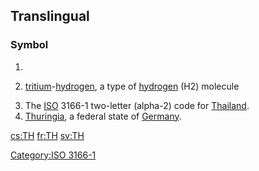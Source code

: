 {{also|Th|-th|th'|.th}}
==Translingual==

===Symbol===
{{infl|mul|symbol}}

# {{SI-unit-abb|tera|henry|[[electrical inductance]]}}
# {{chemistry}} [[tritium]]-[[hydrogen]], a type of [[hydrogen]] (H2) molecule
# The [[ISO]] 3166-1 two-letter (alpha-2) code for [[Thailand]].
# [[Thuringia]], a federal state of [[Germany]].

[[Category:ISO 3166-1]]

[[cs:TH]]
[[fr:TH]]
[[sv:TH]]